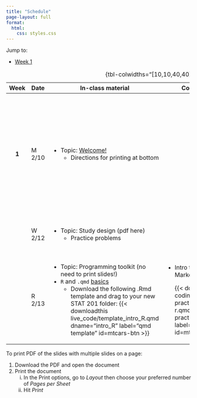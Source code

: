 ```yaml
---
title: "Schedule"
page-layout: full
format: 
  html:
    css: styles.css
---
```


Jump to:

-   [Week 1](#week1)

+--------------+----------+-------------------------------------------------------------------------------------------------------------------------------------------------------------------------------------------+-----------------------------------------------------------------------------------------------------------------------------------------------+------------------------------------------------------------------------------------------------------------------------------------+
| Week         | Date     | In-class material                                                                                                                                                                         | Coding practice                                                                                                                               | Assignments                                                                                                                        |
+:============:+==========+===========================================================================================================================================================================================+===============================================================================================================================================+====================================================================================================================================+
|              |          |                                                                                                                                                                                           |                                                                                                                                               |                                                                                                                                    |
+--------------+----------+-------------------------------------------------------------------------------------------------------------------------------------------------------------------------------------------+-----------------------------------------------------------------------------------------------------------------------------------------------+------------------------------------------------------------------------------------------------------------------------------------+
| ::: {#week1} | M 2/10   | -   Topic: [Welcome!](slides/slides-00-welcome.qmd)                                                                                                                                       |                                                                                                                                               | -   Submit [Problem Set 0](homework/hw0.qmd) **before 2/12** class                                                                 |
| **1**        |          |     -   Directions for printing at bottom                                                                                                                                                 |                                                                                                                                               | -   Try to install R and RStudio **before Thursday's 2/12 class** using [these instructions](slides/installation_instructions.qmd) |
| :::          |          |                                                                                                                                                                                           |                                                                                                                                               |                                                                                                                                    |
+--------------+----------+-------------------------------------------------------------------------------------------------------------------------------------------------------------------------------------------+-----------------------------------------------------------------------------------------------------------------------------------------------+------------------------------------------------------------------------------------------------------------------------------------+
|              | W 2/12   | -   Topic: Study design (pdf here)                                                                                                                                                        |                                                                                                                                               | -   Wednesday problems on Problem Set 1                                                                                            |
|              |          |     -   Practice problems                                                                                                                                                                 |                                                                                                                                               |                                                                                                                                    |
+--------------+----------+-------------------------------------------------------------------------------------------------------------------------------------------------------------------------------------------+-----------------------------------------------------------------------------------------------------------------------------------------------+------------------------------------------------------------------------------------------------------------------------------------+
|              | R 2/13   | -   Topic: Programming toolkit (no need to print slides!)                                                                                                                                 | -   Intro to R and Quarto Markdown                                                                                                            | -   TBD                                                                                                                            |
|              |          | -   `R` and `.qmd` [basics](live_code/intro_R.qmd)                                                                                                                                        |                                                                                                                                               |                                                                                                                                    |
|              |          |     -   Download the following .Rmd template and drag to your new STAT 201 folder: {{< downloadthis live_code/template_intro_R.qmd dname="intro_R" label="qmd template" id=mtcars-btn >}} |     {{< downloadthis coding_practice/coding-practice-02-intro-r.qmd dname="coding-practice-intro-R" label="Coding practice" id=mtcars-btn >}} |                                                                                                                                    |
+--------------+----------+-------------------------------------------------------------------------------------------------------------------------------------------------------------------------------------------+-----------------------------------------------------------------------------------------------------------------------------------------------+------------------------------------------------------------------------------------------------------------------------------------+

: {tbl-colwidths="\[10,10,40,40\]"}

To print PDF of the slides with multiple slides on a page:

1.  Download the PDF and open the document
2.  Print the document
    i.  In the Print options, go to *Layout* then choose your preferred number of *Pages per Sheet*
    ii. Hit *Print*
